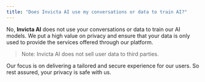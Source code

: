 ```yaml
---
title: "Does Invicta AI use my conversations or data to train AI?"
---
```


No, **Invicta AI** does not use your conversations or data to train our AI models. We put a high value on privacy and ensure that your data is only used to provide the services offered through our platform.

> Note: Invicta AI does not sell user data to third parties.

Our focus is on delivering a tailored and secure experience for our users. So rest assured, your privacy is safe with us.